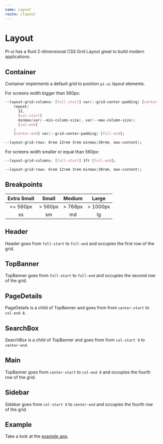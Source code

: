```yaml
---
name: Layout
route: /layout
---
```



# Layout

Pi-ui has a fluid 2-dimensional CSS Grid Layout great to build modern applications.

## Container

Container implements a default grid to position `pi-ui` layout elements.

For screens width bigger than 560px:

```css
--layout-grid-columns: [full-start] var(--grid-center-padding) [center-start]
    repeat(
      12,
      [col-start]
      minmax(var(--min-column-size), var(--max-column-size))
      [col-end]
    )
    [center-end] var(--grid-center-padding) [full-end];
```
```css
--layout-grid-rows: 6rem 12rem 3rem minmax(30rem, max-content);
```

For screens width smaller or equal than 560px:

```css
--layout-grid-columns: [full-start] 1fr [full-end];
```
```css
--layout-grid-rows: 6rem 12rem 3rem minmax(30rem, max-content);
```

## Breakpoints

| **Extra Small** | **Small** | **Medium** | **Large** |
|      :---:      |   :---:   |    :---:   |   :---:   |
|      <= 560px   |  > 560px  |   > 768px  |  > 1000px |
|      xs         |    sm     |     md     |     lg    |

## Header

Header goes from `full-start` to `full-end` and occupies the first row of the grid.

## TopBanner

TopBanner goes from `full-start` to `full-end` and occupies the second row of the grid.

## PageDetails

PageDetails is a child of TopBanner and goes from from `center-start` to `col-end 8`.

## SearchBox

SearchBox is a child of TopBanner and goes from from `col-start 9` to `center-end`.

## Main

TopBanner goes from `center-start` to `col-end 8` and occupies the fourth row of the grid.

## Sidebar

Sidebar goes from `col-start 9` to `center-end` and occupies the fourth row of the grid.

## Example

Take a look at the [example app](https://github.com/tiagoalvesdulce/pi-ui/tree/master/examples/layout).